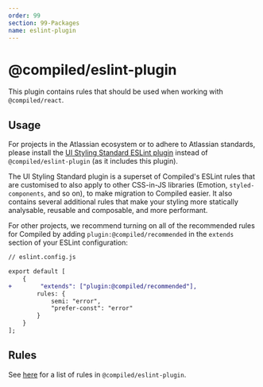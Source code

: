 ```yaml
---
order: 99
section: 99-Packages
name: eslint-plugin
---
```


# @compiled/eslint-plugin

This plugin contains rules that should be used when working with `@compiled/react`.

## Usage

For projects in the Atlassian ecosystem or to adhere to Atlassian standards, please install the [UI Styling Standard ESLint plugin](https://atlassian.design/components/eslint-plugin-ui-styling-standard/) instead of `@compiled/eslint-plugin` (as it includes this plugin).

The UI Styling Standard plugin is a superset of Compiled's ESLint rules that are customised to also apply to other CSS-in-JS libraries (Emotion, `styled-components`, and so on), to make migration to Compiled easier. It also contains several additional rules that make your styling more statically analysable, reusable and composable, and more performant.

For other projects, we recommend turning on all of the recommended rules for Compiled by adding `plugin:@compiled/recommended` in the `extends` section of your ESLint configuration:

```diff
// eslint.config.js

export default [
    {
+        "extends": ["plugin:@compiled/recommended"],
        rules: {
            semi: "error",
            "prefer-const": "error"
        }
    }
];
```

## Rules

See [here](https://github.com/atlassian-labs/compiled/tree/master/packages/eslint-plugin) for a list of rules in `@compiled/eslint-plugin`.
